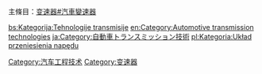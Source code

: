 主條目：[[变速器#汽車變速器|变速器#汽車變速器]]

[[Category:汽车工程技术|Category:汽车工程技术]]
[[Category:变速器|Category:变速器]]

[[bs:Kategorija:Tehnologije_transmisije|bs:Kategorija:Tehnologije transmisije]]
[[en:Category:Automotive_transmission_technologies|en:Category:Automotive transmission technologies]]
[[ja:Category:自動車トランスミッション技術|ja:Category:自動車トランスミッション技術]]
[[pl:Kategoria:Układ_przeniesienia_napędu|pl:Kategoria:Układ przeniesienia napędu]]